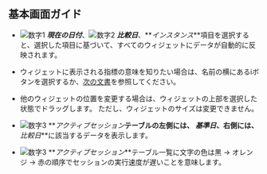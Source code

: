 ## 基本画面ガイド

<ProdImg img='db-compare-count-trend.png' desc='カウント推移' />

- ![数字1](/img/number-01.png) **_現在の日付_**、![数字2](/img/number-02.png) **_比較日_**、**_インスタンス_**項目を選択すると、選択した項目に基づいて、すべてのウィジェットにデータが自動的に反映されます。

- ウィジェットに表示される指標の意味を知りたい場合は、名前の横にある<span class='mark'>i</span>ボタンを選択するか、[次の文書](metrics-data-list)を参照してください。

- 他のウィジェットの位置を変更する場合は、ウィジェットの上部を選択した状態でドラッグします。 ただし、ウィジェットのサイズは変更できません。

- ![数字3](/img/number-03.png) **_アクティブセッション_**テーブルの左側には、 **_基準日_**、右側には、**_比較日_**に該当するデータを表示します。

- ![数字3](/img/number-03.png) **_アクティブセッション_**テーブル一覧に文字の色は黒 → <span class='slow'>オレンジ</span> → <span class='vslow'>赤</span>の順序でセッションの実行速度が遅いことを意味します。
